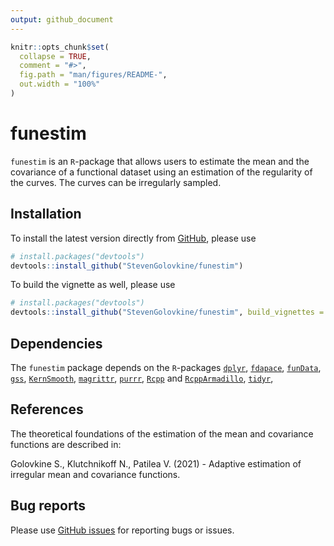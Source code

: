 ```yaml
---
output: github_document
---
```


<!-- README.md is generated from README.Rmd. Please edit that file -->

```r
knitr::opts_chunk$set(
  collapse = TRUE,
  comment = "#>",
  fig.path = "man/figures/README-",
  out.width = "100%"
)
```

# funestim

<!-- badges: start -->
<!-- badges: end -->

`funestim` is an `R`-package that allows users to estimate the mean and the
covariance of a functional dataset using an estimation of the regularity of the curves. The curves can be irregularly sampled.


## Installation

To install the latest version directly from [GitHub](https://github.com/), 
please use 
``` r
# install.packages("devtools")
devtools::install_github("StevenGolovkine/funestim")
```

To build the vignette as well, please use
``` r
# install.packages("devtools")
devtools::install_github("StevenGolovkine/funestim", build_vignettes = TRUE)
```

## Dependencies

The `funestim` package depends on the `R`-packages [`dplyr`](https://CRAN.R-project.org/package=dplyr),
[`fdapace`](https://CRAN.R-project.org/package=fdapace),
[`funData`](https://CRAN.R-project.org/package=funData),
[`gss`](https://CRAN.R-project.org/package=gss),
[`KernSmooth`](https://CRAN.R-project.org/package=KernSmooth), [`magrittr`](https://CRAN.R-project.org/package=magrittr),
[`purrr`](https://CRAN.R-project.org/package=purrr),
[`Rcpp`](https://CRAN.R-project.org/package=Rcpp) and
[`RcppArmadillo`](https://CRAN.R-project.org/package=RcppArmadillo),
[`tidyr`](https://CRAN.R-project.org/package=tidyr),

## References

The theoretical foundations of the estimation of the mean and covariance functions are described in:

Golovkine S., Klutchnikoff N., Patilea V. (2021) - Adaptive estimation of irregular mean and covariance functions.

## Bug reports

Please use [GitHub issues](https://github.com/StevenGolovkine/simulater/issues) for reporting bugs or issues.